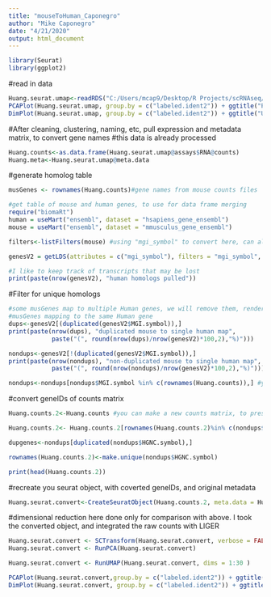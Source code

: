 ---
title: "mouseToHuman_Caponegro"
author: "Mike Caponegro"
date: "4/21/2020"
output: html_document
---

```{r}
library(Seurat)
library(ggplot2)
```


#read in data
```{r}
Huang.seurat.umap<-readRDS("C:/Users/mcap9/Desktop/R Projects/scRNAseq/main/seurat.objects/Huang.seurat.umap.rds") #read in the .rds
PCAPlot(Huang.seurat.umap, group.by = c("labeled.ident2")) + ggtitle("PCA")
DimPlot(Huang.seurat.umap, group.by = c("labeled.ident2")) + ggtitle("UMAP")
```

#After cleaning, clustering, naming, etc, pull expression and metadata matrix, to convert gene names
#this data is already processed
```{r}
Huang.counts<-as.data.frame(Huang.seurat.umap@assays$RNA@counts)
Huang.meta<-Huang.seurat.umap@meta.data
```

#generate homolog table
```{r}

musGenes <- rownames(Huang.counts)#gene names from mouse counts files

#get table of mouse and human genes, to use for data frame merging 
require("biomaRt")
human = useMart("ensembl", dataset = "hsapiens_gene_ensembl")
mouse = useMart("ensembl", dataset = "mmusculus_gene_ensembl")

filters<-listFilters(mouse) #using "mgi_symbol" to convert here, can also use "ensembl_gene_id", etc.

genesV2 = getLDS(attributes = c("mgi_symbol"), filters = "mgi_symbol", values = musGenes , mart = mouse, attributesL = c("hgnc_symbol"), martL = human, uniqueRows=T)

#I like to keep track of transcripts that may be lost
print(paste(nrow(genesV2), "human homologs pulled"))

```

#Filter for unique homologs 
```{r}
#some musGenes map to multiple Human genes, we will remove them, rendering only direct homologs, or unique
#musGenes mapping to the same Human gene
dups<-genesV2[(duplicated(genesV2$MGI.symbol)),]
print(paste(nrow(dups), "duplicated mouse to single human map",
            paste("(", round(nrow(dups)/nrow(genesV2)*100,2),"%)")))

nondups<-genesV2[!(duplicated(genesV2$MGI.symbol)),]
print(paste(nrow(nondups), "non-duplicated mouse to single human map",
            paste("(", round(nrow(nondups)/nrow(genesV2)*100,2),"%)")))

nondups<-nondups[nondups$MGI.symbol %in% c(rownames(Huang.counts)),] #you may convert transcripts not in your counst matirx

```

#convert geneIDs of counts matrix
```{r}
Huang.counts.2<-Huang.counts #you can make a new counts matrix, to preserve the original mouse one

Huang.counts.2<- Huang.counts.2[rownames(Huang.counts.2)%in% c(nondups$MGI.symbol),] #keep only nondup mouse homologs

dupgenes<-nondups[duplicated(nondups$HGNC.symbol),]

rownames(Huang.counts.2)<-make.unique(nondups$HGNC.symbol) 

print(head(Huang.counts.2))
```

#recreate you seurat object, with coverted geneIDs, and original metadata
```{r}
Huang.seurat.convert<-CreateSeuratObject(Huang.counts.2, meta.data = Huang.meta, project = "Huang Converted")
```

#dimensional reduction here done only for comparison with above. I took the converted object, and integrated the raw counts with LIGER
```{r}
Huang.seurat.convert <- SCTransform(Huang.seurat.convert, verbose = FALSE)
Huang.seurat.convert <- RunPCA(Huang.seurat.convert)

Huang.seurat.convert <- RunUMAP(Huang.seurat.convert, dims = 1:30 )

PCAPlot(Huang.seurat.convert,group.by = c("labeled.ident2")) + ggtitle("PCA")
DimPlot(Huang.seurat.convert, group.by = c("labeled.ident2")) + ggtitle("UMAP")

```
